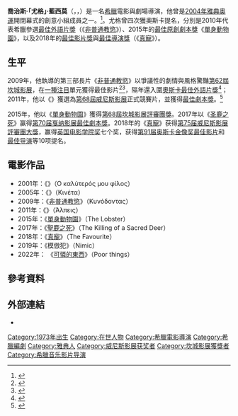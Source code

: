 {{noteTA
|G1=Show
|G2=Movie
|G3=TV
|1=zh-hant:尤格;zh-cn:约戈斯;
|2=zh-hant:藍西莫;zh-cn:兰西莫斯;
|3=zh-hant:單身動物園;zh-cn:龙虾;
|4=zh-hant:非普通教慾;zh-cn:狗牙;
}}
{{Infobox entertainer
| type = 導演
| name = 尤格·藍西莫
| foreignname = Γιώργος Λάνθιμος
| image = Yorgos Lanthimos, THE LOBSTER, Fantastic Fest 2015 -9674 (27161878820).jpg
| imagesize = 
| caption = 藍西莫於2015年
| birth_date = {{birth date and age|1973|5|27}}
| birth_place = {{GRE}}[[雅典|雅典]]
| nationality = {{GRE}}
| years_active = 2001 - 现在
| occupation = 電影導演、劇場導演、編劇、製作人
| spouse = [[阿麗安·拉蓓|阿麗安·拉蓓]]<ref>{{cite web|title=Ariane Labed, la révélation de Fidelio, l'Odyssée d'Alice|url=http://www.lexpress.fr/culture/cinema/ariane-labed-la-revelation-de-fidelio-l-odyssee-d-alice_1634532.html|work=[[L'Express_(France)|L'Express]]|accessdate=2015-05-16|archive-date=2016-09-10|archive-url=https://web.archive.org/web/20160910013902/http://www.lexpress.fr/culture/cinema/ariane-labed-la-revelation-de-fidelio-l-odyssee-d-alice_1634532.html|dead-url=no}}</ref><ref>{{cite web|title=Portrait d'une jeune actrice : Ariane Labed, héroine de Fidelio, l'odyssée d'Alice|url=http://www.allocine.fr/article/fichearticle_gen_carticle=18638862.html|work=[[AlloCiné|AlloCiné]]|accessdate=2015-05-16|archive-date=2016-03-04|archive-url=https://web.archive.org/web/20160304044423/http://www.allocine.fr/article/fichearticle_gen_carticle=18638862.html|dead-url=no}}</ref>
| goldenhorseawards = 
| hongkongfilmawards = 
| hkfcsawards = 
| cannesfilmawards = '''[[一種注目|一種注目單元最佳影片]]'''<br>2009年《[[非普通教慾|非普通教慾]]》<br>'''[[評審團獎_(坎城影展)|評審團獎]]'''<br>2015年《[[單身動物園|單身動物園]]》<br>'''[[最佳劇本獎|最佳劇本獎]]'''<br>2017年《[[聖鹿之死|聖鹿之死]]》
| baftaawards = '''[[英國電影學院獎最佳英國電影|最佳英國電影]]'''<br>2018年《[[真寵|真寵]]》
| awards ='''[[威尼斯影展最佳劇本獎|威尼斯影展最佳劇本獎]]'''<br>2011年《{{link-en|非普通服務|Alps (film)}}》<br>'''[[威尼斯影展評審團大獎|威尼斯影展評審團大獎]]'''<br>2018年《[[真寵|真寵]]》
}}

'''喬治斯·「尤格」·藍西莫'''（{{lang-el|Γιώργος Λάνθιμος}}，{{lang-en|Georgios "Yorgos" Lanthimos}}，{{bd|1973年|5月27日||}}）是一名[[希臘|希臘]]電影與劇場導演，他曾是[[2004年夏季奧林匹克運動會|2004年雅典奧運]]開閉幕式的創意小組成員之一。<ref name="PressKit">{{cite web|url=http://www.festival-cannes.com/assets/Image/Direct/028999.pdf|title=DOGTOOTH - Press Kit|work=[[Cannes_Film_Festival|Cannes Film Festival]]|publisher=festival-cannes.com|accessdate=2009-05-23|archive-date=2012-07-22|archive-url=https://www.webcitation.org/69LaNfRuB?url=http://www.festival-cannes.com/assets/Image/Direct/028999.pdf|dead-url=no}}</ref>。尤格曾四次獲奧斯卡提名，分別是2010年代表希臘參選[[奧斯卡最佳外語片獎|最佳外語片獎]]（《[[非普通教慾|非普通教慾]]》）、2015年的[[奧斯卡最佳原創劇本獎|最佳原創劇本獎]]《[[單身動物園|單身動物園]]》，以及2018年的[[奧斯卡最佳影片獎|最佳影片獎]]與[[奧斯卡最佳導演獎|最佳導演獎]]（《[[真寵|真寵]]》）。

== 生平 ==
2009年，他執導的第三部長片《[[非普通教慾|非普通教慾]]》以爭議性的劇情與風格驚豔[[第62届戛纳电影节|第62屆坎城影展]]，在[[一種注目|一種注目]]單元獲得最佳影片<ref name="Prizes' announcement">{{cite web|url=http://www.festival-cannes.com/en/article/56798.html|title=Un Certain Regard Awards Ceremony|work=[[Cannes_Film_Festival|Cannes Film Festival]]|publisher=festival-cannes.com|accessdate=2009-05-23|archive-date=2020-08-13|archive-url=https://web.archive.org/web/20200813062040/https://www.festival-cannes.com/en/72-editions/retrospective/2009/actualites/articles/un-certain-regard-awards-ceremony-1|dead-url=no}}</ref><ref name="indiewire2009">{{cite news|url=http://www.indiewire.com/article/dogtooth_wins_top_cannes_un_certain_regard_prize/|title="Dogtooth" Wins Top Cannes Un Certain Regard Prize|last=Hernandez|first=Eugene|date=2009-05-23|work=[[IndieWIRE|IndieWIRE]]|publisher=indiewire.com|accessdate=2009-05-23|archive-date=2009-05-27|archive-url=https://web.archive.org/web/20090527071703/http://www.indiewire.com/article/dogtooth_wins_top_cannes_un_certain_regard_prize|dead-url=no}}</ref>，隔年還入圍[[奧斯卡最佳外語片獎|奧斯卡最佳外語片獎]]<ref name="Oscar Nominees">{{cite web |url=http://www.oscars.org/awards/academyawards/83/nominees.html |title=Nominees for the 83rd Academy Awards |accessdate=2011-01-25 |work=oscars.org |archive-date=2011-05-26 |archive-url=https://www.webcitation.org/5yxj8yoHk?url=http://www.oscars.org/awards/academyawards/83/nominees.html |dead-url=no }}</ref>；2011年，他以《{{link-en|非普通服務|Alps (film)}}》獲選為[[第68届威尼斯国际电影节|第68屆威尼斯影展]]正式競賽片，並獲得[[威尼斯影展最佳劇本獎|最佳劇本獎]]。<ref>{{cite web |url=http://www.labiennale.org/en/cinema/festival/awards/ |title=存档副本 |accessdate=2012-09-09 |deadurl=yes |archiveurl=https://web.archive.org/web/20120912001913/http://www.labiennale.org/en/cinema/festival/awards/ |archivedate=2012-09-12 }}</ref>

2015年，他以《[[單身動物園|單身動物園]]》獲得[[第68屆坎城影展|第68屆坎城影展]][[評審團獎_(坎城影展)|評審團獎]]。2017年以《[[圣鹿之死|圣鹿之死]]》赢得[[第70届戛纳影展|第70届戛纳影展]][[最佳劇本獎|最佳劇本獎]]。2018年的《[[真寵|真寵]]》获得[[第75届威尼斯影展|第75届威尼斯影展]][[威尼斯影展評審團大獎|評審團大獎]]，赢得[[英国电影学院奖|英国电影学院奖]]七个奖，获得[[第91届奥斯卡金像奖|第91届奥斯卡金像奖]][[奧斯卡最佳影片獎|最佳影片]]和[[奥斯卡最佳导演奖|最佳导演]]等10项提名。

== 電影作品 ==
*2001年：《{{link-en|我最好的朋友 (2001年電影)|My Best Friend (2001 film)|我最好的朋友}}》（Ο καλύτερός μου φίλος）
*2005年：《{{link-en|非普通犯罪|Kinetta (film)}}》（Κινέτα）
*2009年：《[[非普通教慾|非普通教慾]]》（Κυνόδοντας）
*2011年：《{{link-en|非普通服務|Alps (film)}}》（Άλπεις）
*2015年：《[[單身動物園|單身動物園]]》（The Lobster）
*2017年：《[[聖鹿之死|聖鹿之死]]》（The Killing of a Sacred Deer）
*2018年：《[[真寵|真寵]]》（The Favourite）
*2019年：《模倣犯》（Nimic）
*2022年： 《[[可憐的東西_(電影)|可憐的東西]]》（Poor things）

==參考資料==
{{reflist}}

==外部連結==
*{{imdb|487166}}

{{Yorgos Lanthimos}}
{{歐洲電影獎最佳導演}}
{{DEFAULTSORT:Lanthimos, Yorgos}}
[[Category:1973年出生|Category:1973年出生]]
[[Category:在世人物|Category:在世人物]]
[[Category:希臘電影導演|Category:希臘電影導演]]
[[Category:希臘編劇|Category:希臘編劇]]
[[Category:雅典人|Category:雅典人]]
[[Category:威尼斯影展获奖者|Category:威尼斯影展获奖者]]
[[Category:坎城影展獲獎者|Category:坎城影展獲獎者]]
[[Category:希臘音乐影片导演|Category:希臘音乐影片导演]]